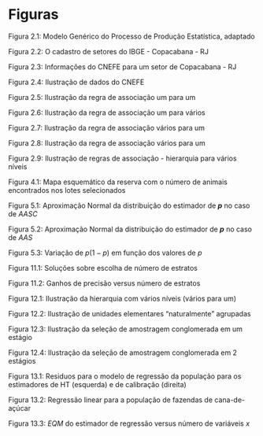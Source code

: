 # Figuras {#fig}

Figura 2.1: Modelo Genérico do Processo de Produção Estatística, adaptado 

Figura 2.2: O cadastro de setores do IBGE - Copacabana - RJ 

Figura 2.3: Informações do CNEFE para um setor de Copacabana - RJ 

Figura 2.4: Ilustração de dados do CNEFE 

Figura 2.5: Ilustração da regra de associação um para um 

Figura 2.6: Ilustração da regra de associação um para vários

Figura 2.7: Ilustração da regra de associação vários para um 

Figura 2.8: Ilustração da regra de associação vários para um 

Figura 2.9: Ilustração de regras de associação - hierarquia para vários níveis

Figura 4.1: Mapa esquemático da reserva com o número de animais encontrados nos lotes selecionados

Figura 5.1: Aproximação Normal da distribuição do estimador de ***p*** no caso de *AASC*

Figura 5.2: Aproximação Normal da distribuição do estimador de ***p*** no caso de *AAS*

Figura 5.3: Variação de $p(1-p)$ em função dos valores de $p$ 

Figura 11.1: Soluções sobre escolha de número de estratos 

Figura 11.2: Ganhos de precisão versus número de estratos 

Figura 12.1: Ilustração da hierarquia com vários níveis (vários para um) 

Figura 12.2: Ilustração de unidades elementares “naturalmente” agrupadas 

Figura 12.3: Ilustração da seleção de amostragem conglomerada em um estágio 

Figura 12.4: Ilustração da seleção de amostragem conglomerada em 2 estágios 

Figura 13.1: Residuos para o modelo de regressão da população para os estimadores de HT (esquerda) e de calibração (direita) 

Figura 13.2: Regressão linear para a população de fazendas de cana-de-açúcar 

Figura 13.3: $EQM$ do estimador de regressão versus número de variáveis $x$

